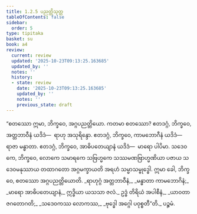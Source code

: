 ```yaml
---
title: 1.2.5 ပညတ္တိသုတ္တ
tableOfContents: false
sidebar:
  order: 5
type: tipitaka
basket: su
book: a4
review:
  current: review
  updated: '2025-10-23T09:13:25.163685'
  updated_by: ''
  notes: ''
  history:
  - state: review
    date: '2025-10-23T09:13:25.163685'
    updated_by: ''
    notes: ''
    previous_state: draft
---
```



<ReviewStatus review={frontmatter.review} showDetails={true} />

<HypothesisAnnotation frontmatter={frontmatter} />

<DynamicBreadcrumb />

<Division number="15" book="a4" e="ch" v="15" p="324">

<Paragraph number="104" book="a4">
“စတဿော ဣမာ, ဘိက္ခဝေ, အဂ္ဂပညတ္တိယော. ကတမာ စတဿော? ဧတဒဂ္ဂံ, ဘိက္ခဝေ, အတ္တဘာဝီနံ ယဒိဒံ—  ရာဟု အသုရိန္ဒော. ဧတဒဂ္ဂံ, ဘိက္ခဝေ, ကာမဘောဂီနံ ယဒိဒံ—  ရာဇာ မန္ဓာတာ. ဧတဒဂ္ဂံ, ဘိက္ခဝေ, အာဓိပတေယျာနံ ယဒိဒံ—  မာရော ပါပိမာ. သဒေဝကေ, ဘိက္ခဝေ, လောကေ သမာရကေ သဗြဟ္မကေ သဿမဏဗြာဟ္မဏိယာ ပဇာယ သဒေဝမနုဿာယ တထာဂတော အဂ္ဂမက္ခာယတိ အရဟံ သမ္မာသမ္ဗုဒ္ဓေါ. ဣမာ ခေါ, ဘိက္ခဝေ, စတဿော အဂ္ဂပညတ္တိယောတိ.
</Paragraph>

<Paragraph number="105" type="verses" book="a4">
_ရာဟုဂ္ဂံ အတ္တဘာဝီနံ,_  
_မန္ဓာတာ ကာမဘောဂိနံ;_  
_မာရော အာဓိပတေယျာနံ,_  
ဣဒ္ဓိယာ ယသသာ ဇလံ._  

</Paragraph>

<Paragraph number="106" type="verses" book="a4">
ဥဒ္ဓံ တိရိယံ အပါစီနံ,_  
_ယာဝတာဇဂတောဂတိ;_  
_သဒေဝကဿ လောကဿ,_  
_ဗုဒ္ဓေါ အဂ္ဂေါ ပဝုစ္စတီ”တိ._  


</Paragraph>
</Division>

<Paragraph number="107" type="center" book="a4">
ပဉ္စမံ.
</Paragraph>